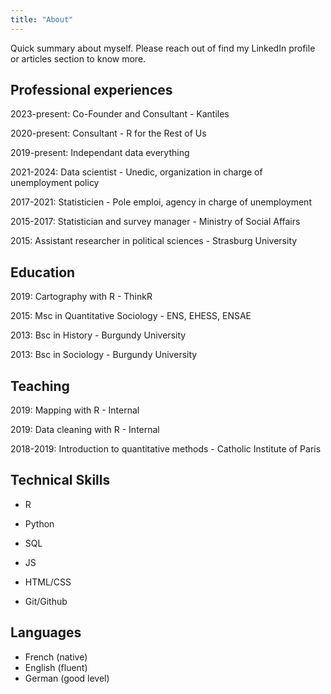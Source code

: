 ```yaml
---
title: "About"
---
```


<style>
@import url('https://fonts.googleapis.com/css2?family=Lexend:wght@100..900&family=Open+Sans:ital,wght@0,300..800;1,300..800&display=swap');

img {
    box-shadow: 10px 10px 10px darkgrey;
    
  }

.portrait img {
    box-shadow: none;
    border-radius: 50%;
}
</style>

Quick summary about myself. Please reach out of find my LinkedIn profile or articles section to know more.

## Professional experiences

2023-present: Co-Founder and Consultant - Kantiles

2020-present: Consultant - R for the Rest of Us

2019-present: Independant data everything

2021-2024: Data scientist - Unedic, organization in charge of unemployment policy

2017-2021: Statisticien - Pole emploi, agency in charge of unemployment

2015-2017: Statistician and survey manager - Ministry of Social Affairs

2015: Assistant researcher in political sciences - Strasburg University

## Education

2019: Cartography with R - ThinkR

2015: Msc in Quantitative Sociology - ENS, EHESS, ENSAE

2013: Bsc in History - Burgundy University

2013: Bsc in Sociology - Burgundy University

## Teaching

2019: Mapping with R - Internal

2019: Data cleaning with R - Internal

2018-2019: Introduction to quantitative methods - Catholic Institute of Paris

## Technical Skills

- R
- Python
- SQL
- JS
- HTML/CSS

- Git/Github

## Languages

- French (native)
- English (fluent)
- German (good level)
